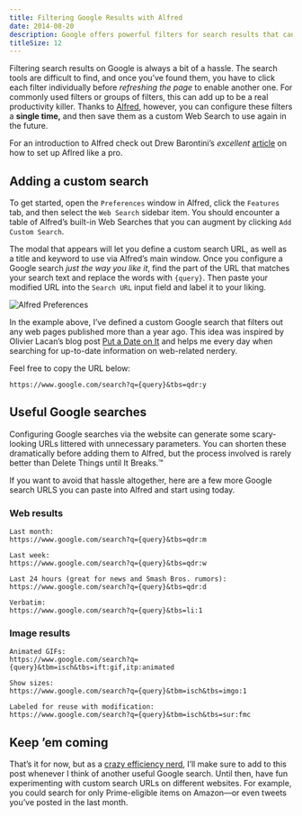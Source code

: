 ```yaml
---
title: Filtering Google Results with Alfred
date: 2014-08-20
description: Google offers powerful filters for search results that can help you find exactly what you’re looking for — it just isn’t quick or easy to do. By using Alfred, you can configure these searches once and reuse them whenever you want.
titleSize: 12
---
```


Filtering search results on Google is always a bit of a hassle. The search tools are difficult to find, and once you’ve found them, you have to click each filter individually before _refreshing the page_ to enable another one. For commonly used filters or groups of filters, this can add up to be a real productivity killer. Thanks to [Alfred][alfred], however, you can configure these filters a **single time,** and then save them as a custom Web Search to use again in the future.

For an introduction to Alfred check out Drew Barontini’s _excellent_ [article][drew-alfred] on how to set up Aflred like a pro.

## Adding a custom search

To get started, open the `Preferences` window in Alfred, click the `Features` tab, and then select the `Web Search` sidebar item. You should encounter a table of Alfred’s built-in Web Searches that you can augment by clicking `Add Custom Search`.

The modal that appears will let you define a custom search URL, as well as a title and keyword to use via Alfred’s main window. Once you configure a Google search _just the way you like it_, find the part of the URL that matches your search text and replace the words with `{query}`. Then paste your modified URL into the `Search URL` input field and label it to your liking.

![Alfred Preferences](/images/alfred-google-past-year.jpg)

In the example above, I’ve defined a custom Google search that filters out any web pages published more than a year ago. This idea was inspired by Olivier Lacan’s blog post [Put a Date on It][olivier-date] and helps me every day when searching for up-to-date information on web-related nerdery.

Feel free to copy the URL below:

```
https://www.google.com/search?q={query}&tbs=qdr:y
```

## Useful Google searches

Configuring Google searches via the website can generate some scary-looking URLs littered with unnecessary parameters. You can shorten these dramatically before adding them to Alfred, but the process involved is rarely better than Delete Things until It Breaks.&trade;

If you want to avoid that hassle altogether, here are a few more Google search URLS you can paste into Alfred and start using today.

### Web results

```
Last month:
https://www.google.com/search?q={query}&tbs=qdr:m

Last week:
https://www.google.com/search?q={query}&tbs=qdr:w

Last 24 hours (great for news and Smash Bros. rumors):
https://www.google.com/search?q={query}&tbs=qdr:d

Verbatim:
https://www.google.com/search?q={query}&tbs=li:1
```

### Image results

```
Animated GIFs:
https://www.google.com/search?q={query}&tbm=isch&tbs=ift:gif,itp:animated

Show sizes:
https://www.google.com/search?q={query}&tbm=isch&tbs=imgo:1

Labeled for reuse with modification:
https://www.google.com/search?q={query}&tbm=isch&tbs=sur:fmc
```

## Keep ’em coming

That’s it for now, but as a [crazy efficiency nerd][olivier-tweet], I’ll make sure to add to this post whenever I think of another useful Google search. Until then, have fun experimenting with custom search URLs on different websites. For example, you could search for only Prime-eligible items on Amazon&mdash;or even tweets you’ve posted in the last month.

[alfred]: http://www.alfredapp.com/
[drew-alfred]: http://drewbarontini.com/setup/alfred/
[olivier-date]: http://olivierlacan.com/posts/put-a-date-on-it/
[olivier-tweet]: https://twitter.com/olivierlacan/status/501359705550495744
